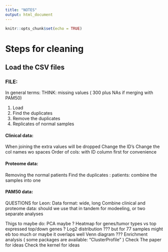 ```yaml
---
title: "NOTES"
output: html_document
---
```


```r
knitr::opts_chunk$set(echo = TRUE)
```

# Steps for cleaning
## Load the CSV files

### FILE:
In general terms:
THINK: missing values ( 300 plus NAs if merging with PAM50)

1) Load
2) Find the duplicates
3) Remove the duplicates
4) Replicates of normal samples

#### Clinical data:
When joining the extra values will be dropped
Change the ID's
Change the col names wo spaces
Order of cols: with ID column first for convenience

#### Proteome data:
Removing the normal patients
Find the duplicates : patients: combine the samples into one
                       
#### PAM50 data: 


QUESTIONS for Leon:
Data format: wide, long
Combine clinical and proteome data: should we use that in tandem for modeeling, or two separate analyses 


Thigs to maybe do:
PCA maybe ?
Heatmap for genes/tumor types vs top expressed top/down genes ?
Log2 distribution ??? but for 77 samples might eb too much or maybe it overlaps well
Venn diagram ??? 
Enrichment analysis ( some packages are available: "ClusterProfile" )
Check The paper for ideas
Check the kernel for ideas